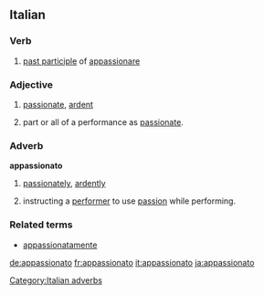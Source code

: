 ==Italian==

===Verb===
{{it-pp|appassionat}}

# [[past participle]] of [[appassionare]]

===Adjective===
{{it-adj|appassionat}}

# [[passionate]], [[ardent]]
# {{music|lang=it}} part or all of a performance as [[passionate]].

===Adverb===
'''appassionato'''

# [[passionately]], [[ardently]]
# {{music|lang=it}} instructing a [[performer]] to use [[passion]] while performing.

===Related terms===
*[[appassionatamente]]

[[Category:Italian adverbs]]

[[de:appassionato]]
[[fr:appassionato]]
[[it:appassionato]]
[[ja:appassionato]]
